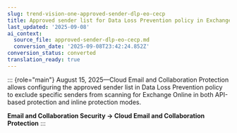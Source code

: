```yaml
---
slug: trend-vision-one-approved-sender-dlp-eo-cecp
title: Approved sender list for Data Loss Prevention policy in Exchange Online
last_updated: '2025-09-08'
ai_context:
  source_file: approved-sender-dlp-eo-cecp.md
  conversion_date: '2025-09-08T23:42:24.852Z'
conversion_status: converted
translation_ready: true
---
```


::: {role="main"}
August 15, 2025—Cloud Email and Collaboration Protection allows configuring the approved sender list in Data Loss Prevention policy to exclude specific senders from scanning for Exchange Online in both API-based protection and inline protection modes.

**Email and Collaboration Security → Cloud Email and Collaboration Protection**
:::
